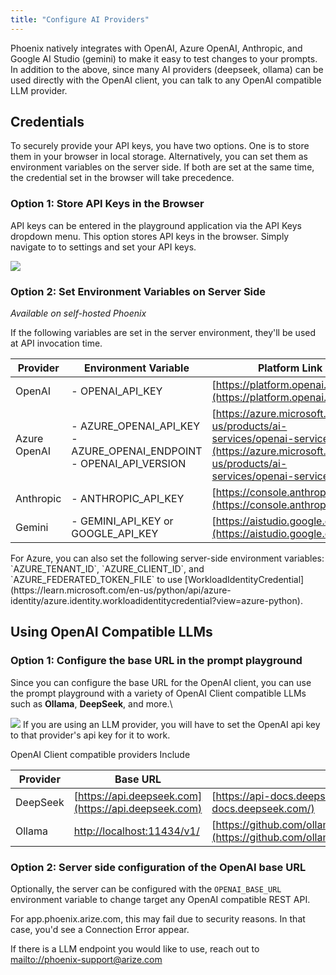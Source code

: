 ```yaml
---
title: "Configure AI Providers"
---
```


Phoenix natively integrates with OpenAI, Azure OpenAI, Anthropic, and Google AI Studio (gemini) to make it easy to test changes to your prompts. In addition to the above, since many AI providers (deepseek, ollama) can be used directly with the OpenAI client, you can talk to any OpenAI compatible LLM provider.

## Credentials

To securely provide your API keys, you have two options. One is to store them in your browser in local storage. Alternatively, you can set them as environment variables on the server side. If both are set at the same time, the credential set in the browser will take precedence.

### Option 1: Store API Keys in the Browser

API keys can be entered in the playground application via the API Keys dropdown menu. This option stores API keys in the browser. Simply navigate to to settings and set your API keys.

<Frame caption="">
  <img src="https://storage.googleapis.com/arize-phoenix-assets/assets/images/phoenix-docs-images/d2f72ee7-image.jpeg" />
</Frame>

### Option 2: Set Environment Variables on Server Side

*Available on self-hosted Phoenix*

If the following variables are set in the server environment, they'll be used at API invocation time.

| Provider     | Environment Variable                                                         | Platform Link                                                                                                                                    |
| ------------ | ---------------------------------------------------------------------------- | ------------------------------------------------------------------------------------------------------------------------------------------------ |
| OpenAI       | - OPENAI\_API\_KEY                                                           | [https://platform.openai.com/](https://platform.openai.com/)                                                                                     |
| Azure OpenAI | - AZURE\_OPENAI\_API\_KEY <br/> - AZURE\_OPENAI\_ENDPOINT <br/> - OPENAI\_API\_VERSION   | [https://azure.microsoft.com/en-us/products/ai-services/openai-service/](https://azure.microsoft.com/en-us/products/ai-services/openai-service/) |
| Anthropic    | - ANTHROPIC\_API\_KEY                                                        | [https://console.anthropic.com/](https://console.anthropic.com/)                                                                                 |
| Gemini       | - GEMINI\_API\_KEY or GOOGLE\_API\_KEY                                       | [https://aistudio.google.com/](https://aistudio.google.com/)                                                                                     |

<Info>
For Azure, you can also set the following server-side environment variables: `AZURE_TENANT_ID`, `AZURE_CLIENT_ID`, and `AZURE_FEDERATED_TOKEN_FILE` to use [WorkloadIdentityCredential](https://learn.microsoft.com/en-us/python/api/azure-identity/azure.identity.workloadidentitycredential?view=azure-python).

</Info>

## Using OpenAI Compatible LLMs

### Option 1: Configure the base URL in the prompt playground

Since you can configure the base URL for the OpenAI client, you can use the prompt playground with a variety of OpenAI Client compatible LLMs such as **Ollama**, **DeepSeek**, and more.\\

<Frame caption="Simply insert the URL for the OpenAI client compatible LLM provider">
  <img src="https://storage.googleapis.com/arize-phoenix-assets/assets/images/phoenix-docs-images/ca5e3fd5-image.jpeg" />
</Frame>

<Info>
If you are using an LLM provider, you will have to set the OpenAI api key to that provider's api key for it to work.

</Info>

OpenAI Client compatible providers Include

| Provider | Base URL                                                 | Docs                                                                                                                   |
| -------- | -------------------------------------------------------- | ---------------------------------------------------------------------------------------------------------------------- |
| DeepSeek | [https://api.deepseek.com](https://api.deepseek.com)    | [https://api-docs.deepseek.com/](https://api-docs.deepseek.com/)                                                       |
| Ollama   | [http://localhost:11434/v1/](http://localhost:11434/v1/) | [https://github.com/ollama/ollama/blob/main/docs/openai.md](https://github.com/ollama/ollama/blob/main/docs/openai.md) |

### Option 2: Server side configuration of the OpenAI base URL

Optionally, the server can be configured with the `OPENAI_BASE_URL` environment variable to change target any OpenAI compatible REST API.

<Warning>
For app.phoenix.arize.com, this may fail due to security reasons. In that case, you'd see a Connection Error appear.

If there is a LLM endpoint you would like to use, reach out to [mailto://phoenix-support@arize.com](mailto://phoenix-support@arize.com)

</Warning>


